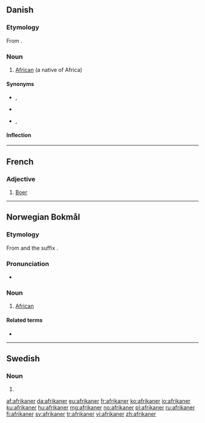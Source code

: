 {{also|Afrikaner}}
==Danish==
{{wikipedia|lang=da}}

===Etymology===
From {{etyl|la|da}} {{term|africanus||African|lang=la}}.

===Noun===
{{da-noun|en|e}}

# [[African]] (a native of Africa)

====Synonyms====
* {{sense|dark-skinned, derogatory}} {{l|da|nigger}}, {{l|da|abekat}}
* {{sense|dark-skinned, now offensive}} {{l|da|neger}}
* {{sense|dark-skinned, neutral}} {{l|da|sort}}, {{l|da|farvet}}

====Inflection====
{{da-noun-infl|en|e|afrikanerne||||afrikanernes}}

----

==French==

===Adjective===
{{fr-adj|mf}}

# [[Boer]]

----

==Norwegian Bokmål==

===Etymology===
From {{m|nb|Afrika}} and the suffix {{m|nb|-aner}}.

===Pronunciation===
* {{IPA|/afriˈkɑːnər/|lang=nb}}

===Noun===
{{nb-noun-m2}}

# [[African]]

====Related terms====
* {{l|nb|afrikansk}}

----

==Swedish==

===Noun===
{{head|sv|noun form}}

# {{sv-noun-form-indef-pl|afrikan}}

[[af:afrikaner]]
[[da:afrikaner]]
[[eu:afrikaner]]
[[fr:afrikaner]]
[[ko:afrikaner]]
[[io:afrikaner]]
[[ku:afrikaner]]
[[hu:afrikaner]]
[[mg:afrikaner]]
[[no:afrikaner]]
[[pl:afrikaner]]
[[ru:afrikaner]]
[[fi:afrikaner]]
[[sv:afrikaner]]
[[tr:afrikaner]]
[[vi:afrikaner]]
[[zh:afrikaner]]